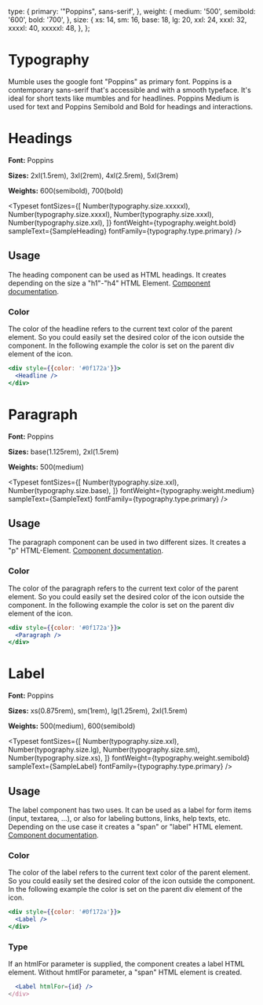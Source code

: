 
<Meta title="Foundation/Typography" />

  type: {
    primary: '"Poppins", sans-serif',
  },
  weight: {
    medium: '500',
    semibold: '600',
    bold: '700',
  },
  size: {
    xs: 14,
    sm: 16,
    base: 18,
    lg: 20,
    xxl: 24,
    xxxl: 32,
    xxxxl: 40,
    xxxxxl: 48,
  },
};


# Typography
Mumble uses the google font "Poppins" as primary font. Poppins is a contemporary sans-serif that's accessible and with a smooth typeface. It's ideal for short texts like mumbles and for headlines. Poppins Medium is used for text and Poppins Semibold and Bold for headings and interactions.

# Headings

**Font:** Poppins

**Sizes:** 2xl(1.5rem), 3xl(2rem), 4xl(2.5rem), 5xl(3rem)

**Weights:** 600(semibold), 700(bold)

<Typeset
  fontSizes={[
    Number(typography.size.xxxxxl),
    Number(typography.size.xxxxl),
    Number(typography.size.xxxl),
    Number(typography.size.xxl),
  ]}
  fontWeight={typography.weight.bold}
  sampleText={SampleHeading}
  fontFamily={typography.type.primary}
/>

## Usage
The heading component can be used as HTML headings. It creates depending on the size a "h1"-"h4" HTML Element. [Component documentation](/story/components-typography--default-heading).

### Color
The color of the headline refers to the current text color of the parent element. So you could easily set the desired color of the icon outside the component. In the following example the color is set on the parent div element of the icon.
```jsx
<div style={{color: '#0f172a'}}>
  <Headline />
</div>
```

<Canvas withSource="open">
    <Story id="components-typography--default-heading" />
</Canvas>




# Paragraph

**Font:** Poppins

**Sizes:** base(1.125rem), 2xl(1.5rem)

**Weights:** 500(medium)

<Typeset
  fontSizes={[
    Number(typography.size.xxl),
    Number(typography.size.base),
  ]}
  fontWeight={typography.weight.medium}
  sampleText={SampleText}
  fontFamily={typography.type.primary}
/>

## Usage
The paragraph component can be used in two different sizes. It creates a "p" HTML-Element. [Component documentation](/story/components-typography--default-paragraph).

### Color
The color of the paragraph refers to the current text color of the parent element. So you could easily set the desired color of the icon outside the component. In the following example the color is set on the parent div element of the icon.
```jsx
<div style={{color: '#0f172a'}}>
  <Paragraph />
</div>
```
<Canvas withSource="open" withToolbar>
    <Story id="components-typography--default-paragraph" />
</Canvas>



# Label

**Font:** Poppins

**Sizes:** xs(0.875rem), sm(1rem), lg(1.25rem), 2xl(1.5rem)

**Weights:** 500(medium), 600(semibold)

<Typeset
  fontSizes={[
    Number(typography.size.xxl),
    Number(typography.size.lg),
    Number(typography.size.sm),
    Number(typography.size.xs),
  ]}
  fontWeight={typography.weight.semibold}
  sampleText={SampleLabel}
  fontFamily={typography.type.primary}
/>

## Usage
The label component has two uses. It can be used as a label for form items (input, textarea, ...), or also for labeling buttons, links, help texts, etc. Depending on the use case it creates a "span" or "label" HTML element. [Component documentation](/story/components-typography--default-label).

### Color
The color of the label refers to the current text color of the parent element. So you could easily set the desired color of the icon outside the component. In the following example the color is set on the parent div element of the icon.
```jsx
<div style={{color: '#0f172a'}}>
  <Label />
</div>
```

### Type
If an htmlFor parameter is supplied, the component creates a label HTML element. Without hmtlFor parameter, a "span" HTML element is created.
```jsx
  <Label htmlFor={id} />
</div>
```

<Canvas withSource="open" withToolbar>
    <Story id="components-typography--default-label" />
</Canvas>